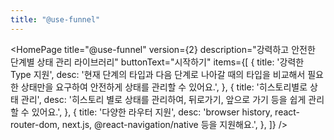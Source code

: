 ```yaml
---
title: "@use-funnel"
---
```



<HomePage
  title="@use-funnel"
  version={2}
  description="강력하고 안전한 단계별 상태 관리 라이브러리"
  buttonText="시작하기"
  items={[
    {
      title: '강력한 Type 지원',
      desc: '현재 단계의 타입과 다음 단계로 나아갈 때의 타입을 비교해서 필요한 상태만을 요구하여 안전하게 상태를 관리할 수 있어요.',
    },
    {
      title: '히스토리별로 상태 관리',
      desc: '히스토리 별로 상태를 관리하여, 뒤로가기, 앞으로 가기 등을 쉽게 관리할 수 있어요.',
    },
    {
      title: '다양한 라우터 지원',
      desc: 'browser history, react-router-dom, next.js, @react-navigation/native 등을 지원해요.',
    },
  ]}
/>